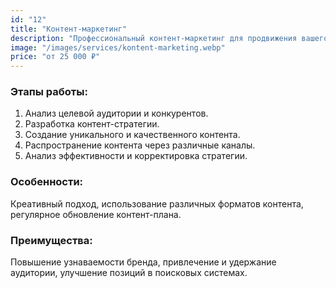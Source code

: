 ```yaml
---
id: "12"
title: "Контент-маркетинг"
description: "Профессиональный контент-маркетинг для продвижения вашего бизнеса. Создание качественного контента, стратегии продвижения и увеличение вовлеченности аудитории. Цены от 25 000 ₽."
image: "/images/services/kontent-marketing.webp"
price: "от 25 000 ₽"
---
```


### Этапы работы:

1. Анализ целевой аудитории и конкурентов.
2. Разработка контент-стратегии.
3. Создание уникального и качественного контента.
4. Распространение контента через различные каналы.
5. Анализ эффективности и корректировка стратегии.

### Особенности:

Креативный подход, использование различных форматов контента, регулярное обновление контент-плана.

### Преимущества:

Повышение узнаваемости бренда, привлечение и удержание аудитории, улучшение позиций в поисковых системах.
